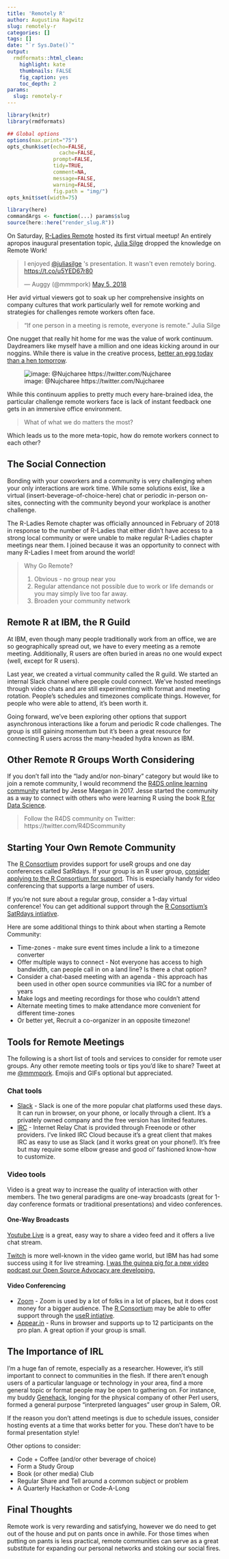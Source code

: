 ```yaml
---
title: 'Remotely R'
author: Augustina Ragwitz
slug: remotely-r
categories: []
tags: []
date: "`r Sys.Date()`"
output:
  rmdformats::html_clean:
    highlight: kate
    thumbnails: FALSE
    fig_caption: yes
    toc_depth: 2
params:
  slug: remotely-r
---
```



```r
library(knitr)
library(rmdformats)

## Global options
options(max.print="75")
opts_chunk$set(echo=FALSE,
	             cache=FALSE,
               prompt=FALSE,
               tidy=TRUE,
               comment=NA,
               message=FALSE,
               warning=FALSE,
               fig.path = "img/")
opts_knit$set(width=75)
```

```r
library(here)
commandArgs <- function(...) params$slug
source(here::here("render_slug.R"))
```

On Saturday, [R-Ladies Remote](https://twitter.com/rladiesremote) hosted its first virtual meetup! An entirely apropos inaugural presentation topic, [Julia Silge](https://juliasilge.com/) dropped the knowledge on Remote Work! 

<blockquote class="twitter-tweet" data-lang="en"><p lang="en" dir="ltr">I enjoyed <a href="https://twitter.com/juliasilge?ref_src=twsrc%5Etfw">@juliasilge</a> &#39;s presentation. It wasn&#39;t even remotely boring. <a href="https://t.co/u5YED67r80">https://t.co/u5YED67r80</a></p>&mdash; Auggy (@mmmpork) <a href="https://twitter.com/mmmpork/status/992892984067686400?ref_src=twsrc%5Etfw">May 5, 2018</a></blockquote>
<script async src="https://platform.twitter.com/widgets.js" charset="utf-8"></script>

Her avid virtual viewers got to soak up her comprehensive insights on company cultures that work particularly well for remote working and strategies for challenges remote workers often face. 

> "If one person in a meeting is remote, everyone is remote." Julia Silge

One nugget that really hit home for me was the value of work continuum. Daydreamers like myself have a million and one ideas kicking around in our noggins. While there is value in the creative process, [better an egg today than a hen tomorrow](https://twitter.com/hashtag/rchickenladies).

![image: @Nujcharee https://twitter.com/Nujcharee](img/value_of_work.jpg)

While this continuum applies to pretty much every hare-brained idea, the particular challenge remote workers face is lack of instant feedback one gets in an immersive office environment.

> What of what we do matters the most? 

Which leads us to the more meta-topic, how do remote workers connect to each other?

## The Social Connection

Bonding with your coworkers and a community is very challenging when your only interactions are work time. While some solutions exist, like a virtual (insert-beverage-of-choice-here) chat or periodic in-person on-sites, connecting with the community beyond your workplace is another challenge.

The R-Ladies Remote chapter was officially announced in February of 2018 in response to the number of R-Ladies that either didn't have access to a strong local community or were unable to make regular R-Ladies chapter meetings near them. I joined because it was an opportunity to connect with many R-Ladies I meet from around the world!

> Why Go Remote?
>
> 1. Obvious - no group near you
> 1. Regular attendance not possible due to work or life demands or you may simply live too far away. 
> 1. Broaden your community network

## Remote R at IBM, the R Guild

At IBM, even though many people traditionally work from an office, we are so geographically spread out, we have to every meeting as a remote meeting. Additionally, R users are often buried in areas no one would expect (well, except for R users).

Last year, we created a virtual community called the R guild. We started an internal Slack channel where people could connect. We've hosted meetings through video chats and are still experimenting with format and meeting rotation. People's schedules and timezones complicate things. However, for people who were able to attend, it's been worth it. 

Going forward, we've been exploring other options that support asynchronous interactions like a forum and periodic R code challenges. The group is still gaining momentum but it's been a great resource for connecting R users across the many-headed hydra known as IBM.

## Other Remote R Groups Worth Considering

If you don't fall into the "lady and/or non-binary" category but would like to join a remote community, I would recommend the [R4DS online learning community](https://www.jessemaegan.com/post/r4ds-the-next-iteration/) started by Jesse Maegan in 2017. Jesse started the community as a way to connect with others who were learning R using the book [R for Data Science](http://r4ds.had.co.nz/).

> Follow the R4DS community on Twitter: https://twitter.com/R4DScommunity

## Starting Your Own Remote Community

The [R Consortium](https://www.r-consortium.org) provides support for useR groups and one day conferences called SatRdays. If your group is an R user group, [consider applying to the R Consortium for support](https://www.r-consortium.org/projects/r-user-group-support-program). This is especially handy for video conferencing that supports a large number of users.

If you're not sure about a regular group, consider a 1-day virtual conference! You can get additional support through the [R Consortium's SatRdays intiative](https://www.r-consortium.org).

Here are some additional things to think about when starting a Remote Community:

 * Time-zones - make sure event times include a link to a timezone converter
 * Offer multiple ways to connect - Not everyone has access to high bandwidth, can people call in on a land line? Is there a chat option?
 * Consider a chat-based meeting with an agenda - this approach has been used in other open source communities via IRC for a number of years
 * Make logs and meeting recordings for those who couldn't attend
 * Alternate meeting times to make attendance more convenient for different time-zones
 * Or better yet, Recruit a co-organizer in an opposite timezone!

## Tools for Remote Meetings

The following is a short list of tools and services to consider for remote user groups. Any other remote meeting tools or tips you'd like to share? Tweet at me [\@mmmpork](https://twitter.com/intent/tweet?url=http://rhappy.fun/blog/remote-r&text=A+remote+meeting+thing+I+like+is+...+@mmmpork+@IBMCode+@RLadiesRemote&hashtags=rstats,rladies). Emojis and GIFs optional but appreciated.

### Chat tools

 * [Slack](https://slack.com/) - Slack is one of the more popular chat platforms used these days. It can run in browser, on your phone, or locally through a client. It's a privately owned company and the free version has limited features.
 * [IRC](https://www.irccloud.com) - Internet Relay Chat is provided through Freenode or other providers. I've linked IRC Cloud because it's a great client that makes IRC as easy to use as Slack (and it works great on your phone!). It's free but may require some elbow grease and good ol' fashioned know-how to customize.

### Video tools

Video is a great way to increase the quality of interaction with other members. The two general paradigms are one-way broadcasts (great for 1-day conference formats or traditional presentations) and video conferences.

#### One-Way Broadcasts

[Youtube Live](https://www.youtube.com/live_dashboard_splash) is a great, easy way to share a video feed and it offers a live chat stream.

[Twitch](https://www.twitch.tv/) is more well-known in the video game world, but IBM has had some success using it for live streaming. [I was the guinea pig for a new video podcast our Open Source Advocacy are developing.](https://www.twitch.tv/videos/252480943?t=8m)

#### Video Conferencing

 * [Zoom](https://zoom.us/) - Zoom is used by a lot of folks in a lot of places, but it does cost money for a bigger audience. The [R Consortium](https://www.r-consortium.org) may be able to offer support through the [useR intiative](https://www.r-consortium.org/projects/r-user-group-support-program).
 * [Appear.in](https://appear.in/) - Runs in browser and supports up to 12 participants on the pro plan. A great option if your group is small.

## The Importance of IRL

I'm a huge fan of remote, especially as a researcher. However, it's still important to connect to communities in the flesh. If there aren't enough users of a particular language or technology in your area, find a more general topic or format people may be open to gathering on. For instance, my buddy [Genehack](http://genehack.net), longing for the physical company of other Perl users, formed a general purpose "interpreted languages" user group in Salem, OR. 

If the reason you don't attend meetings is due to schedule issues, consider hosting events at a time that works better for you. These don't have to be formal presentation style! 

Other options to consider: 

 * Code + Coffee (and/or other beverage of choice)
 * Form a Study Group
 * Book (or other media) Club
 * Regular Share and Tell around a common subject or problem
 * A Quarterly Hackathon or Code-A-Long

## Final Thoughts

Remote work is very rewarding and satisfying, however we do need to get out of the house and put on pants once in awhile. For those times when putting on pants is less practical, remote communities can serve as a great substitute for expanding our personal networks and stoking our social fires.

